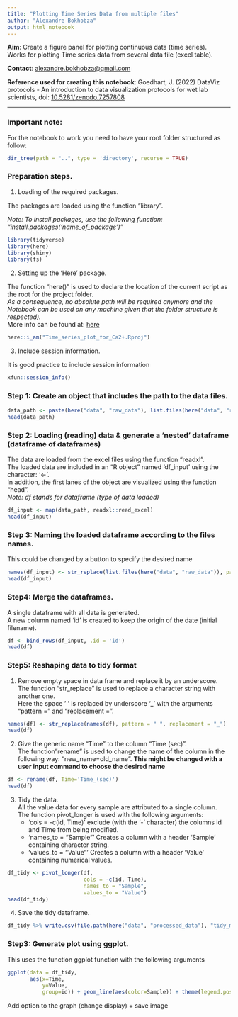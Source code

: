 ```yaml
---
title: "Plotting Time Series Data from multiple files"
author: "Alexandre Bokhobza"
output: html_notebook
---
```


**Aim**: Create a figure panel for plotting continuous data (time series).\
Works for plotting Time series data from several data file (excel table).

**Contact**: [alexandre.bokhobza\@gmail.com](mailto:alexandre.bokhobza@gmail.com){.email}

**Reference used for creating this notebook**: Goedhart, J. (2022) DataViz protocols - An introduction to data visualization protocols for wet lab scientists, doi: [10.5281/zenodo.7257808](https://zenodo.org/record/7257808#.Y6LaJXbMIQ8)

------------------------------------------------------------------------

### Important note:

For the notebook to work you need to have your root folder structured as follow:

```r
dir_tree(path = "..", type = 'directory', recurse = TRUE)
```

### Preparation steps.

1.  Loading of the required packages.

The packages are loaded using the function "library".

*Note: To install packages, use the following function: "install.packages('name_of_package')"*

```r
library(tidyverse)
library(here)
library(shiny)
library(fs)
```

2.  Setting up the 'Here' package.

The function "here()" is used to declare the location of the current script as the root for the project folder.\
*As a consequence, no absolute path will be required anymore and the Notebook can be used on any machine given that the folder structure is respected).*\
More info can be found at: [here](https://here.r-lib.org/articles/here.html)

```r
here::i_am("Time_series_plot_for_Ca2+.Rproj")
```

3.  Include session information.

It is good practice to include session information

```r
xfun::session_info()
```

### Step 1: Create an object that includes the path to the data files.

```r
data_path <- paste(here("data", "raw_data"), list.files(here("data", "raw_data")), sep = "/")
head(data_path)
```

### Step 2: Loading (reading) data & generate a 'nested' dataframe (dataframe of dataframes)

The data are loaded from the excel files using the function "readxl".\
The loaded data are included in an "R object" named 'df_input' using the character: '\<-'.\
In addition, the first lanes of the object are visualized using the function "head".\
*Note: df stands for dataframe (type of data loaded)*

```r
df_input <- map(data_path, readxl::read_excel)
head(df_input)
```

### Step 3: Naming the loaded dataframe according to the files names.

This could be changed by a button to specify the desired name

```r
names(df_input) <- str_replace(list.files(here("data", "raw_data")), pattern = ".xlsx", replacement = "")
head(df_input)
```

### Step4: Merge the dataframes.

A single dataframe with all data is generated.\
A new column named 'id' is created to keep the origin of the date (initial filename).

```r
df <- bind_rows(df_input, .id = 'id')
head(df)
```

### Step5: Reshaping data to tidy format

1.  Remove empty space in data frame and replace it by an underscore.\
    The function "str_replace" is used to replace a character string with another one.\
    Here the space ' ' is replaced by underscore '\_' with the arguments "pattern =" and "replacement =".

```r
names(df) <- str_replace(names(df), pattern = " ", replacement = "_")
head(df)
```

2.  Give the generic name "Time" to the column "Time (sec)".\
    The function"rename" is used to change the name of the column in the following way: "new_name=old_name". **This might be changed with a user input command to choose the desired name**

```r
df <- rename(df, Time='Time_(sec)')
head(df)
```

3.  Tidy the data.\
    All the value data for every sample are attributed to a single column.\
    The function pivot_longer is used with the following arguments:\
    -   'cols = -c(id, Time)' exclude (with the '-' character) the columns id and Time from being modified.\
    -   'names_to = "Sample"' Creates a column with a header 'Sample' containing character string.\
    -   'values_to = "Value"' Creates a column with a header 'Value' containing numerical values.

```r
df_tidy <- pivot_longer(df, 
                        cols = -c(id, Time),
                        names_to = "Sample",
                        values_to = "Value")
head(df_tidy)
```

4.  Save the tidy dataframe.\

```r
df_tidy %>% write.csv(file.path(here("data", "processed_data"), "tidy_merged_data.csv"), row.names = FALSE)
```


### Step3: Generate plot using ggplot.

This uses the function ggplot function with the following arguments

```r
ggplot(data = df_tidy,
       aes(x=Time, 
           y=Value, 
           group=id)) + geom_line(aes(color=Sample)) + theme(legend.position = "none")

```


Add option to the graph (change display) + save image
